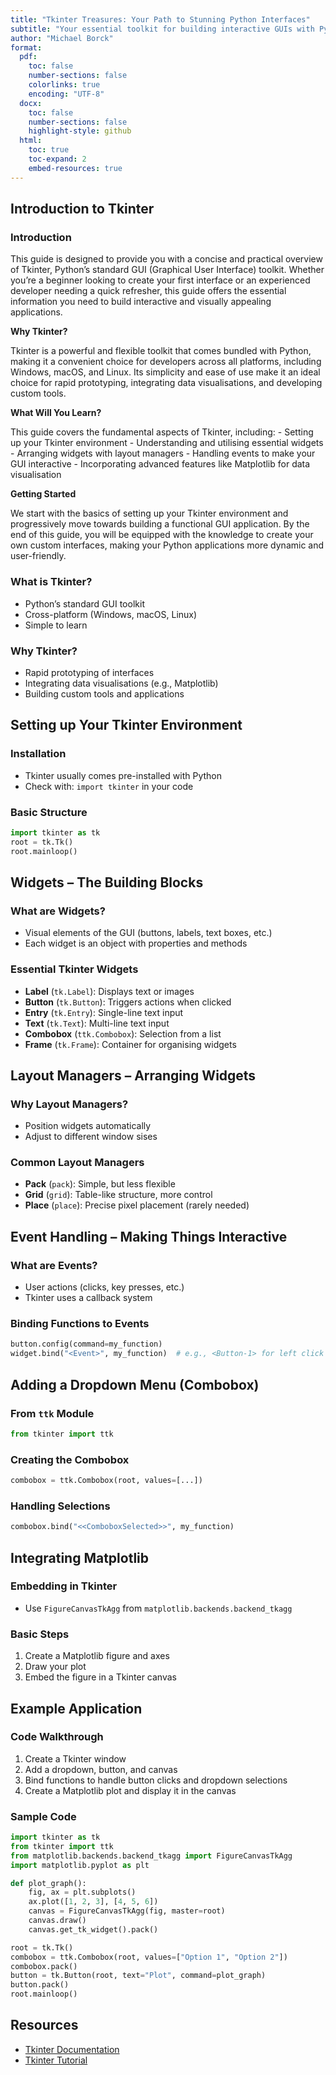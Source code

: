 ```yaml
---
title: "Tkinter Treasures: Your Path to Stunning Python Interfaces"
subtitle: "Your essential toolkit for building interactive GUIs with Python."
author: "Michael Borck"
format:
  pdf:
    toc: false
    number-sections: false
    colorlinks: true
    encoding: "UTF-8"
  docx:
    toc: false
    number-sections: false
    highlight-style: github
  html:
    toc: true
    toc-expand: 2
    embed-resources: true
---
```

## Introduction to Tkinter

### Introduction

This guide is designed to provide you with a concise and practical overview of Tkinter, Python's standard GUI (Graphical User Interface) toolkit. Whether you're a beginner looking to create your first interface or an experienced developer needing a quick refresher, this guide offers the essential information you need to build interactive and visually appealing applications.

**Why Tkinter?**

Tkinter is a powerful and flexible toolkit that comes bundled with Python, making it a convenient choice for developers across all platforms, including Windows, macOS, and Linux. Its simplicity and ease of use make it an ideal choice for rapid prototyping, integrating data visualisations, and developing custom tools.

**What Will You Learn?**

This guide covers the fundamental aspects of Tkinter, including:
- Setting up your Tkinter environment
- Understanding and utilising essential widgets
- Arranging widgets with layout managers
- Handling events to make your GUI interactive
- Incorporating advanced features like Matplotlib for data visualisation

**Getting Started**

We start with the basics of setting up your Tkinter environment and progressively move towards building a functional GUI application. By the end of this guide, you will be equipped with the knowledge to create your own custom interfaces, making your Python applications more dynamic and user-friendly.


### What is Tkinter?
- Python's standard GUI toolkit
- Cross-platform (Windows, macOS, Linux)
- Simple to learn

### Why Tkinter?
- Rapid prototyping of interfaces
- Integrating data visualisations (e.g., Matplotlib)
- Building custom tools and applications

## Setting up Your Tkinter Environment

### Installation
- Tkinter usually comes pre-installed with Python
- Check with: `import tkinter` in your code

### Basic Structure
```python
import tkinter as tk
root = tk.Tk()
root.mainloop()
```

## Widgets – The Building Blocks

### What are Widgets?
- Visual elements of the GUI (buttons, labels, text boxes, etc.)
- Each widget is an object with properties and methods

### Essential Tkinter Widgets
- **Label** (`tk.Label`): Displays text or images
- **Button** (`tk.Button`): Triggers actions when clicked
- **Entry** (`tk.Entry`): Single-line text input
- **Text** (`tk.Text`): Multi-line text input
- **Combobox** (`ttk.Combobox`): Selection from a list
- **Frame** (`tk.Frame`): Container for organising widgets

## Layout Managers – Arranging Widgets

### Why Layout Managers?
- Position widgets automatically
- Adjust to different window sises

### Common Layout Managers
- **Pack** (`pack`): Simple, but less flexible
- **Grid** (`grid`): Table-like structure, more control
- **Place** (`place`): Precise pixel placement (rarely needed)

## Event Handling – Making Things Interactive

### What are Events?
- User actions (clicks, key presses, etc.)
- Tkinter uses a callback system

### Binding Functions to Events
```python
button.config(command=my_function)
widget.bind("<Event>", my_function)  # e.g., <Button-1> for left click
```

## Adding a Dropdown Menu (Combobox)

### From `ttk` Module
```python
from tkinter import ttk
```

### Creating the Combobox
```python
combobox = ttk.Combobox(root, values=[...])
```

### Handling Selections
```python
combobox.bind("<<ComboboxSelected>>", my_function)
```

## Integrating Matplotlib

### Embedding in Tkinter
- Use `FigureCanvasTkAgg` from `matplotlib.backends.backend_tkagg`

### Basic Steps
1. Create a Matplotlib figure and axes
2. Draw your plot
3. Embed the figure in a Tkinter canvas

## Example Application

### Code Walkthrough
1. Create a Tkinter window
2. Add a dropdown, button, and canvas
3. Bind functions to handle button clicks and dropdown selections
4. Create a Matplotlib plot and display it in the canvas

### Sample Code
```python
import tkinter as tk
from tkinter import ttk
from matplotlib.backends.backend_tkagg import FigureCanvasTkAgg
import matplotlib.pyplot as plt

def plot_graph():
    fig, ax = plt.subplots()
    ax.plot([1, 2, 3], [4, 5, 6])
    canvas = FigureCanvasTkAgg(fig, master=root)
    canvas.draw()
    canvas.get_tk_widget().pack()

root = tk.Tk()
combobox = ttk.Combobox(root, values=["Option 1", "Option 2"])
combobox.pack()
button = tk.Button(root, text="Plot", command=plot_graph)
button.pack()
root.mainloop()
```

## Resources

  - [Tkinter Documentation](https://docs.python.org/3/library/tkinter.html)
  - [Tkinter Tutorial](https://realpython.com/python-gui-tkinter/)
